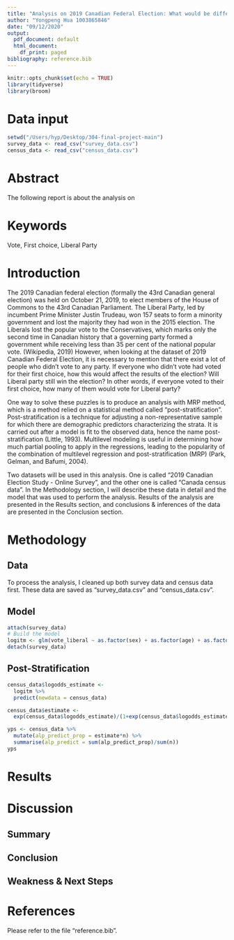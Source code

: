 ```yaml
---
title: "Analysis on 2019 Canadian Federal Election: What would be different if everyone had voted?"
author: "Yongpeng Hua 1003865846"
date: "09/12/2020"
output: 
  pdf_document: default
  html_document: 
    df_print: paged
bibliography: reference.bib
---
```


```r
knitr::opts_chunk$set(echo = TRUE)
library(tidyverse)
library(broom)
```
# Data input
```r
setwd("/Users/hyp/Desktop/304-final-project-main")
survey_data <- read_csv("survey_data.csv")
census_data <- read_csv("census_data.csv")
```

# Abstract 
The following report is about the analysis on 

# Keywords 
Vote, First choice, Liberal Party

# Introduction
The 2019 Canadian federal election (formally the 43rd Canadian general election) was held on October 21, 2019, to elect members of the House of Commons to the 43rd Canadian Parliament. The Liberal Party, led by incumbent Prime Minister Justin Trudeau, won 157 seats to form a minority government and lost the majority they had won in the 2015 election. The Liberals lost the popular vote to the Conservatives, which marks only the second time in Canadian history that a governing party formed a government while receiving less than 35 per cent of the national popular vote. (Wikipedia, 2019) However, when looking at the dataset of 2019 Canadian Federal Election, it is necessary to mention that there exist a lot of people who didn't vote to any party. If everyone who didn't vote had voted for their first choice, how this would affect the results of the election? Will Liberal party still win the election? In other words, if everyone voted to their first choice, how many of them would vote for Liberal party?

One way to solve these puzzles is to produce an analysis with MRP method, which is a method relied on a statistical method called "post-stratification". Post-stratification is a technique for adjusting a non-representative sample for which there are demographic predictors characterizing the strata. It is carried out after a model is fit to the observed data, hence the name post-stratification (Little, 1993). Multilevel modeling is useful in determining how much partial pooling to apply in the regressions, leading to the popularity of the combination of multilevel regression and post-stratification (MRP) (Park, Gelman, and Bafumi, 2004).

Two datasets will be used in this analysis. One is called "2019 Canadian Election Study - Online Survey", and the other one is called "Canada census data". In the Methodology section, I will describe these data in detail and the model that was used to perform the analysis. Results of the analysis are presented in the Results section, and conclusions & inferences of the data are presented in the Conclusion section.

# Methodology
## Data
To process the analysis, I cleaned up both survey data and census data first. These data are saved as "survey_data.csv" and "census_data.csv". 

## Model
```r
attach(survey_data)
# Build the model
logitm <- glm(vote_liberal ~ as.factor(sex) + as.factor(age) + as.factor(education))
detach(survey_data)
```

## Post-Stratification
```r
census_data$logodds_estimate <- 
  logitm %>% 
  predict(newdata = census_data)

census_data$estimate <- 
  exp(census_data$logodds_estimate)/(1+exp(census_data$logodds_estimate))

yps <- census_data %>% 
  mutate(alp_predict_prop = estimate*n) %>% 
  summarise(alp_predict = sum(alp_predict_prop)/sum(n))
yps
```

# Results



# Discussion
## Summary


## Conclusion


## Weakness & Next Steps


# References
Please refer to the file "reference.bib".
